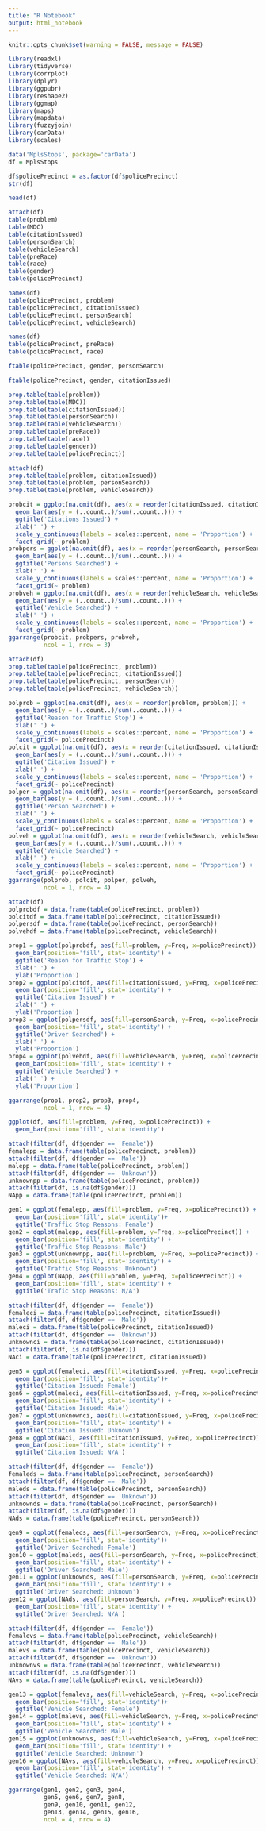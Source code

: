 ---
title: "R Notebook"
output: html_notebook
---

```{r setup, include=FALSE} 
knitr::opts_chunk$set(warning = FALSE, message = FALSE) 
```

```{r}
library(readxl)
library(tidyverse)
library(corrplot)
library(dplyr)
library(ggpubr)
library(reshape2)
library(ggmap)
library(maps)
library(mapdata)
library(fuzzyjoin)
library(carData)
library(scales)
```

```{r}
data('MplsStops', package='carData')
df = MplsStops
```

```{r}
df$policePrecinct = as.factor(df$policePrecinct)
str(df)
```

```{r}
head(df)
```

```{r}
attach(df)
table(problem)
table(MDC)
table(citationIssued)
table(personSearch)
table(vehicleSearch)
table(preRace)
table(race)
table(gender)
table(policePrecinct)
```

```{r}
names(df)
table(policePrecinct, problem)
table(policePrecinct, citationIssued)
table(policePrecinct, personSearch)
table(policePrecinct, vehicleSearch)
```

```{r fig.width=9, fig.height=13}
names(df)
table(policePrecinct, preRace)
table(policePrecinct, race)
```

```{r}
ftable(policePrecinct, gender, personSearch)
```

```{r}
ftable(policePrecinct, gender, citationIssued)
```

```{r}
prop.table(table(problem))
prop.table(table(MDC))
prop.table(table(citationIssued))
prop.table(table(personSearch))
prop.table(table(vehicleSearch))
prop.table(table(preRace))
prop.table(table(race))
prop.table(table(gender))
prop.table(table(policePrecinct))
```

```{r fig.width=9, fig.height=13}
attach(df)
prop.table(table(problem, citationIssued))
prop.table(table(problem, personSearch))
prop.table(table(problem, vehicleSearch))

probcit = ggplot(na.omit(df), aes(x = reorder(citationIssued, citationIssued))) +
  geom_bar(aes(y = (..count..)/sum(..count..))) +
  ggtitle('Citations Issued') +
  xlab(' ') +
  scale_y_continuous(labels = scales::percent, name = 'Proportion') +
  facet_grid(~ problem)
probpers = ggplot(na.omit(df), aes(x = reorder(personSearch, personSearch))) +
  geom_bar(aes(y = (..count..)/sum(..count..))) +
  ggtitle('Persons Searched') +
  xlab(' ') +
  scale_y_continuous(labels = scales::percent, name = 'Proportion') +
  facet_grid(~ problem)
probveh = ggplot(na.omit(df), aes(x = reorder(vehicleSearch, vehicleSearch))) +
  geom_bar(aes(y = (..count..)/sum(..count..))) +
  ggtitle('Vehicle Searched') +
  xlab(' ') +
  scale_y_continuous(labels = scales::percent, name = 'Proportion') +
  facet_grid(~ problem)
ggarrange(probcit, probpers, probveh,
          ncol = 1, nrow = 3)
```

```{r fig.width=9, fig.height=13}
attach(df)
prop.table(table(policePrecinct, problem))
prop.table(table(policePrecinct, citationIssued))
prop.table(table(policePrecinct, personSearch))
prop.table(table(policePrecinct, vehicleSearch))

polprob = ggplot(na.omit(df), aes(x = reorder(problem, problem))) +
  geom_bar(aes(y = (..count..)/sum(..count..))) +
  ggtitle('Reason for Traffic Stop') +
  xlab(' ') +
  scale_y_continuous(labels = scales::percent, name = 'Proportion') +
  facet_grid(~ policePrecinct)
polcit = ggplot(na.omit(df), aes(x = reorder(citationIssued, citationIssued))) +
  geom_bar(aes(y = (..count..)/sum(..count..))) +
  ggtitle('Citation Issued') +
  xlab(' ') +
  scale_y_continuous(labels = scales::percent, name = 'Proportion') +
  facet_grid(~ policePrecinct)
polper = ggplot(na.omit(df), aes(x = reorder(personSearch, personSearch))) +
  geom_bar(aes(y = (..count..)/sum(..count..))) +
  ggtitle('Person Searched') +
  xlab(' ') +
  scale_y_continuous(labels = scales::percent, name = 'Proportion') +
  facet_grid(~ policePrecinct)
polveh = ggplot(na.omit(df), aes(x = reorder(vehicleSearch, vehicleSearch))) +
  geom_bar(aes(y = (..count..)/sum(..count..))) +
  ggtitle('Vehicle Searched') +
  xlab(' ') +
  scale_y_continuous(labels = scales::percent, name = 'Proportion') +
  facet_grid(~ policePrecinct)
ggarrange(polprob, polcit, polper, polveh,
          ncol = 1, nrow = 4)
```

```{r fig.height= 13, fig.width=8}
attach(df)
polprobdf = data.frame(table(policePrecinct, problem))
polcitdf = data.frame(table(policePrecinct, citationIssued))
polpersdf = data.frame(table(policePrecinct, personSearch))
polvehdf = data.frame(table(policePrecinct, vehicleSearch))

prop1 = ggplot(polprobdf, aes(fill=problem, y=Freq, x=policePrecinct)) +
  geom_bar(position='fill', stat='identity') +
  ggtitle('Reason for Traffic Stop') +
  xlab(' ') +
  ylab('Proportion')
prop2 = ggplot(polcitdf, aes(fill=citationIssued, y=Freq, x=policePrecinct)) +
  geom_bar(position='fill', stat='identity') +
  ggtitle('Citation Issued') +
  xlab(' ') +
  ylab('Proportion')
prop3 = ggplot(polpersdf, aes(fill=personSearch, y=Freq, x=policePrecinct)) +
  geom_bar(position='fill', stat='identity') +
  ggtitle('Driver Searched') +
  xlab(' ') +
  ylab('Proportion')
prop4 = ggplot(polvehdf, aes(fill=vehicleSearch, y=Freq, x=policePrecinct)) +
  geom_bar(position='fill', stat='identity') +
  ggtitle('Vehicle Searched') +
  xlab(' ') +
  ylab('Proportion')

ggarrange(prop1, prop2, prop3, prop4,
          ncol = 1, nrow = 4)
```

```{r}
ggplot(df, aes(fill=problem, y=Freq, x=policePrecinct)) +
  geom_bar(position='fill', stat='identity')
```

```{r}
attach(filter(df, df$gender == 'Female'))
femalepp = data.frame(table(policePrecinct, problem))
attach(filter(df, df$gender == 'Male'))
malepp = data.frame(table(policePrecinct, problem))
attach(filter(df, df$gender == 'Unknown'))
unknownpp = data.frame(table(policePrecinct, problem))
attach(filter(df, is.na(df$gender)))
NApp = data.frame(table(policePrecinct, problem))

gen1 = ggplot(femalepp, aes(fill=problem, y=Freq, x=policePrecinct)) +
  geom_bar(position='fill', stat='identity')+
  ggtitle('Traffic Stop Reasons: Female')
gen2 = ggplot(malepp, aes(fill=problem, y=Freq, x=policePrecinct)) +
  geom_bar(position='fill', stat='identity') +
  ggtitle('Traffic Stop Reasons: Male')
gen3 = ggplot(unknownpp, aes(fill=problem, y=Freq, x=policePrecinct)) +
  geom_bar(position='fill', stat='identity') +
  ggtitle('Traffic Stop Reasons: Unknown')
gen4 = ggplot(NApp, aes(fill=problem, y=Freq, x=policePrecinct)) +
  geom_bar(position='fill', stat='identity') +
  ggtitle('Trafic Stop Reasons: N/A')
```

```{r}
attach(filter(df, df$gender == 'Female'))
femaleci = data.frame(table(policePrecinct, citationIssued))
attach(filter(df, df$gender == 'Male'))
maleci = data.frame(table(policePrecinct, citationIssued))
attach(filter(df, df$gender == 'Unknown'))
unknownci = data.frame(table(policePrecinct, citationIssued))
attach(filter(df, is.na(df$gender)))
NAci = data.frame(table(policePrecinct, citationIssued))

gen5 = ggplot(femaleci, aes(fill=citationIssued, y=Freq, x=policePrecinct)) +
  geom_bar(position='fill', stat='identity')+
  ggtitle('Citation Issued: Female')
gen6 = ggplot(maleci, aes(fill=citationIssued, y=Freq, x=policePrecinct)) +
  geom_bar(position='fill', stat='identity') +
  ggtitle('Citation Issued: Male')
gen7 = ggplot(unknownci, aes(fill=citationIssued, y=Freq, x=policePrecinct)) +
  geom_bar(position='fill', stat='identity') +
  ggtitle('Citation Issued: Unknown')
gen8 = ggplot(NAci, aes(fill=citationIssued, y=Freq, x=policePrecinct)) +
  geom_bar(position='fill', stat='identity') +
  ggtitle('Citation Issued: N/A')
```

```{r}
attach(filter(df, df$gender == 'Female'))
femaleds = data.frame(table(policePrecinct, personSearch))
attach(filter(df, df$gender == 'Male'))
maleds = data.frame(table(policePrecinct, personSearch))
attach(filter(df, df$gender == 'Unknown'))
unknownds = data.frame(table(policePrecinct, personSearch))
attach(filter(df, is.na(df$gender)))
NAds = data.frame(table(policePrecinct, personSearch))

gen9 = ggplot(femaleds, aes(fill=personSearch, y=Freq, x=policePrecinct)) +
  geom_bar(position='fill', stat='identity')+
  ggtitle('Driver Searched: Female')
gen10 = ggplot(maleds, aes(fill=personSearch, y=Freq, x=policePrecinct)) +
  geom_bar(position='fill', stat='identity') +
  ggtitle('Driver Searched: Male')
gen11 = ggplot(unknownds, aes(fill=personSearch, y=Freq, x=policePrecinct)) +
  geom_bar(position='fill', stat='identity') +
  ggtitle('Driver Searched: Unknown')
gen12 = ggplot(NAds, aes(fill=personSearch, y=Freq, x=policePrecinct)) +
  geom_bar(position='fill', stat='identity') +
  ggtitle('Driver Searched: N/A')
```

```{r}
attach(filter(df, df$gender == 'Female'))
femalevs = data.frame(table(policePrecinct, vehicleSearch))
attach(filter(df, df$gender == 'Male'))
malevs = data.frame(table(policePrecinct, vehicleSearch))
attach(filter(df, df$gender == 'Unknown'))
unknownvs = data.frame(table(policePrecinct, vehicleSearch))
attach(filter(df, is.na(df$gender)))
NAvs = data.frame(table(policePrecinct, vehicleSearch))

gen13 = ggplot(femalevs, aes(fill=vehicleSearch, y=Freq, x=policePrecinct)) +
  geom_bar(position='fill', stat='identity')+
  ggtitle('Vehicle Searched: Female')
gen14 = ggplot(malevs, aes(fill=vehicleSearch, y=Freq, x=policePrecinct)) +
  geom_bar(position='fill', stat='identity') +
  ggtitle('Vehicle Searched: Male')
gen15 = ggplot(unknownvs, aes(fill=vehicleSearch, y=Freq, x=policePrecinct)) +
  geom_bar(position='fill', stat='identity') +
  ggtitle('Vehicle Searched: Unknown')
gen16 = ggplot(NAvs, aes(fill=vehicleSearch, y=Freq, x=policePrecinct)) +
  geom_bar(position='fill', stat='identity') +
  ggtitle('Vehicle Searched: N/A')
```

```{r fig.height= 12, fig.width=16}
ggarrange(gen1, gen2, gen3, gen4,
          gen5, gen6, gen7, gen8,
          gen9, gen10, gen11, gen12,
          gen13, gen14, gen15, gen16,
          ncol = 4, nrow = 4)
```

